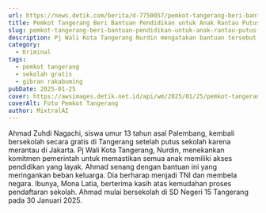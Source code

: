 ```yaml
---
url: https://news.detik.com/berita/d-7750057/pemkot-tangerang-beri-bantuan-pendidikan-untuk-anak-rantau-putus-sekolah
title: Pemkot Tangerang Beri Bantuan Pendidikan untuk Anak Rantau Putus Sekolah
slug: pemkot-tangerang-beri-bantuan-pendidikan-untuk-anak-rantau-putus-sekolah
description: Pj Wali Kota Tangerang Nurdin mengatakan bantuan tersebut diberikan karena pihaknya memiliki keseriusan dalam mendukung pendidikan untuk semua anak.
category:
  - Kriminal
tags:
  - pemkot tangerang
  - sekolah gratis
  - gibran rakabuming
pubDate: 2025-01-25
cover: https://awsimages.detik.net.id/api/wm/2025/01/25/pemkot-tangerang_169.jpeg?wid=54&w=650&v=1&t=jpeg
coverAlt: Foto Pemkot Tangerang
author: MixtralAI
---
```

Ahmad Zuhdi Nagachi, siswa umur 13 tahun asal Palembang, kembali bersekolah secara gratis di Tangerang setelah putus sekolah karena merantau di Jakarta. Pj Wali Kota Tangerang, Nurdin, menekankan komitmen pemerintah untuk memastikan semua anak memiliki akses pendidikan yang layak. Ahmad senang dengan bantuan ini yang meringankan beban keluarga. Dia berharap menjadi TNI dan membela negara. Ibunya, Mona Latia, berterima kasih atas kemudahan proses pendaftaran sekolah. Ahmad mulai bersekolah di SD Negeri 15 Tangerang pada 30 Januari 2025.
